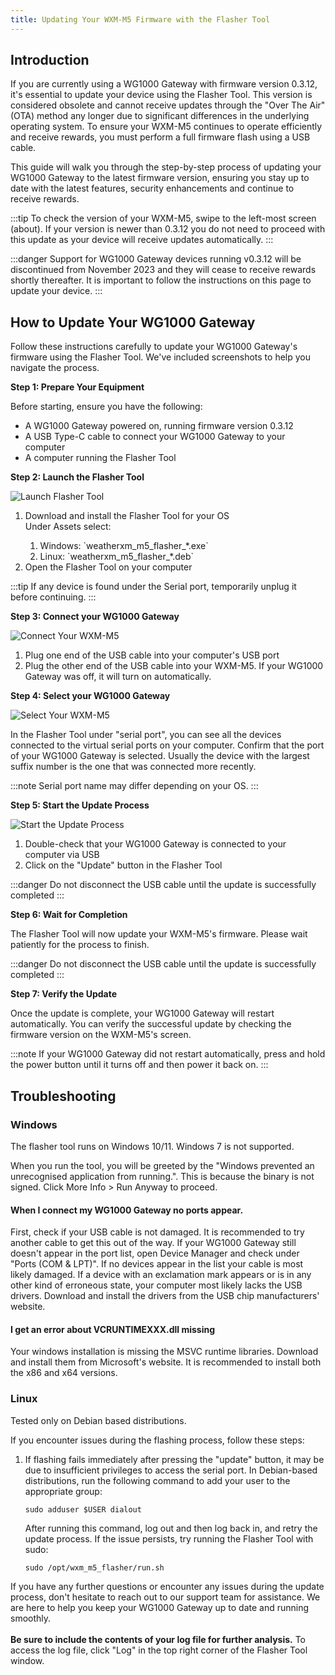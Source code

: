 ```yaml
---
title: Updating Your WXM-M5 Firmware with the Flasher Tool
---
```



<h2 id="introduction">Introduction</h2>
<p>If you are currently using a WG1000 Gateway with firmware version 0.3.12, it's essential to update your device using the Flasher Tool. This version is considered obsolete and cannot receive updates through the "Over The Air" (OTA) method any longer due to significant differences in the underlying operating system. To ensure your WXM-M5 continues to operate efficiently and receive rewards, you must perform a full firmware flash using a USB cable.</p>
<p>This guide will walk you through the step-by-step process of updating your WG1000 Gateway to the latest firmware version, ensuring you stay up to date with the latest features, security enhancements and continue to receive rewards.</p>

:::tip
To check the version of your WXM-M5, swipe to the left-most screen (about). If your version is newer than 0.3.12 you do not need to proceed with this update as your device will receive updates automatically.
:::

:::danger
Support for WG1000 Gateway devices running v0.3.12 will be discontinued from November 2023 and they will cease to receive rewards shortly thereafter. It is important to follow the instructions on this page to update your device.
:::

<h2 id="how-to-update-your-wxm-m5">How to Update Your WG1000 Gateway</h2>
<p>Follow these instructions carefully to update your WG1000 Gateway's firmware using the Flasher Tool. We've included screenshots to help you navigate the process.</p>
<p><strong>Step 1: Prepare Your Equipment</strong></p>
<p>Before starting, ensure you have the following:</p>
<ul>
<li>A WG1000 Gateway powered on, running firmware version 0.3.12</li>
<li>A USB Type-C cable to connect your WG1000 Gateway to your computer</li>
<li>A computer running the Flasher Tool</li>
</ul>

<p><strong>Step 2: Launch the Flasher Tool</strong></p>
<div class="explanation">
  <img src={useBaseUrl("img/wxm-devices/m5/m5-usb-flasher-1.png")} alt="Launch Flasher Tool"/>
  <div>
    <ol>
    <li><Link to="https://github.com/WeatherXM/wxm_m5_flasher/releases">Download</Link> and install the Flasher Tool for your OS</li>
    Under Assets select:
        <ol><li>Windows: `weatherxm_m5_flasher_*.exe`</li>
        <li>Linux: `weatherxm_m5_flasher_*.deb`</li></ol>
    <li>Open the Flasher Tool on your computer</li>
    </ol>

:::tip
If any device is found under the Serial port, temporarily unplug it before continuing.
:::
  </div>
</div>


<p><strong>Step 3: Connect your WG1000 Gateway</strong></p>
<div class="explanation">
  <img src={useBaseUrl("img/wxm-devices/m5/m5-usb-flasher-2.png")} alt="Connect Your WXM-M5"/>
  <ol>
  <li>Plug one end of the USB cable into your computer's USB port</li>
  <li>Plug the other end of the USB cable into your WXM-M5. If your WG1000 Gateway was off, it will turn on automatically.</li>
  </ol>
</div>

<p><strong>Step 4: Select your WG1000 Gateway</strong></p>
<div class="explanation">
  <img src={useBaseUrl("img/wxm-devices/m5/m5-usb-flasher-3.png")} alt="Select Your WXM-M5"/>
  <div>
    <p>In the Flasher Tool under "serial port", you can see all the devices connected to the virtual serial ports on your computer. Confirm that the port of your WG1000 Gateway is selected. Usually the device with the largest suffix number is the one that was connected more recently.</p>

:::note
Serial port name may differ depending on your OS.
:::
  </div>
</div>


<p><strong>Step 5: Start the Update Process</strong></p>
<div class="explanation">
  <img src={useBaseUrl("img/wxm-devices/m5/m5-usb-flasher-4.png")} alt="Start the Update Process"/>
  <div>
    <ol>
    <li>Double-check that your WG1000 Gateway is connected to your computer via USB</li>
    <li>Click on the "Update" button in the Flasher Tool</li>
    </ol>

:::danger
Do not disconnect the USB cable until the update is successfully completed
:::
  </div>
</div>

<p><strong>Step 6: Wait for Completion</strong></p>
<p>The Flasher Tool will now update your WXM-M5's firmware. Please wait patiently for the process to finish.</p>

:::danger
Do not disconnect the USB cable until the update is successfully completed
:::

<p><strong>Step 7: Verify the Update</strong></p>
<p>Once the update is complete, your WG1000 Gateway will restart automatically. You can verify the successful update by checking the firmware version on the WXM-M5's screen.</p>

:::note
If your WG1000 Gateway did not restart automatically, press and hold the power button until it turns off and then power it back on.
:::
<h2 id="troubleshooting">Troubleshooting</h2>
<h3>Windows</h3>
<p>The flasher tool runs on Windows 10/11. Windows 7 is not supported.</p>
<p>When you run the tool, you will be greeted by the "Windows prevented an unrecognised application from running.". This is because the binary is not signed. Click More Info > Run Anyway to proceed.</p>
<h4>When I connect my WG1000 Gateway no ports appear.</h4>
<p>First, check if your USB cable is not damaged. It is recommended to try another cable to get this out of the way. If your WG1000 Gateway still doesn't appear in the port list, open Device Manager and check under "Ports (COM & LPT)". If no devices appear in the list your cable is most likely damaged. If a device with an exclamation mark appears or is in any other kind of erroneous state, your computer most likely lacks the USB drivers. Download and install the drivers from the <Link to="https://www.wch-ic.com/downloads/CH343SER_EXE.html">USB chip manufacturers' website</Link>.</p>
<h4>I get an error about VCRUNTIMEXXX.dll missing</h4>
<p>Your windows installation is missing the MSVC runtime libraries. Download and install them from <Link to="https://learn.microsoft.com/en-us/cpp/windows/latest-supported-vc-redist?view=msvc-170#visual-studio-2015-2017-2019-and-2022">Microsoft's website.</Link> It is recommended to install both the x86 and x64 versions.</p>

<h3>Linux</h3>
<p>Tested only on Debian based distributions.</p>
<p>If you encounter issues during the flashing process, follow these steps:</p>
<ol>
<li><p>If flashing fails immediately after pressing the "update" button, it may be due to insufficient privileges to access the serial port. In Debian-based distributions, run the following command to add your user to the appropriate group:
<pre><code class="lang-bash">sudo adduser $USER dialout</code></pre>
After running this command, log out and then log back in, and retry the update process. If the issue persists, try running the Flasher Tool with sudo:
<pre><code class="lang-bash">sudo /opt/wxm_m5_flasher/run.sh</code></pre></p></li>
</ol>
<p>If you have any further questions or encounter any issues during the update process, don't hesitate to reach out to our support team for assistance. We are here to help you keep your WG1000 Gateway up to date and running smoothly.<br></br>
<strong> Be sure to include the contents of your log file for further analysis.</strong> To access the log file, click "Log" in the top right corner of the Flasher Tool window.</p>

